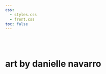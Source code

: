 ```yaml
---
css: 
  - styles.css
  - front.css
toc: false
---
```


::: {.banner}

<br><br>
<h1>art by danielle navarro</h1>

:::

<!-- Mastodon verification -->
<a rel="me" style="display:none" href="https://fosstodon.org/@djnavarro">Hidden link used to verify my account on fosstodon.org</a> 
<a rel="me" style="display:none" href="https://genart.social/@djnavarro">Hidden link used to verify my account on genart.social</a>
<a rel="me" style="display:none" href="https://hachyderm.io/@djnavarro">Hidden link used to verify my account on hachyderm.io</a>

